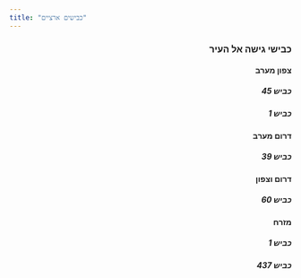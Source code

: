 ```yaml
---
title: "כבישים ארציים"
---
```

::: {dir="rtl"}
### כבישי גישה אל העיר

#### צפון מערב

##### כביש 45

##### כביש 1

#### דרום מערב

##### כביש 39

#### דרום וצפון

##### כביש 60

#### מזרח

##### כביש 1

##### כביש 437
:::